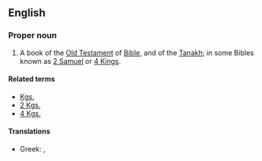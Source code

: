 ==English==
{{book of the Bible|Books of Kings}}

===Proper noun===
{{en-proper-noun}}
# {{biblical}}  A book of the [[Old Testament]] of [[Bible]], and of the [[Tanakh]]; in some Bibles known as [[2 Samuel]] or [[4 Kings]].

====Related terms====
*[[Kgs.]]
*[[2 Kgs.]]
*[[4 Kgs.]]

====Translations====
{{trans-top|book of the Bible}}
*Greek: {{t|el|Β' Βασιλειών||tr=B' Vasileión|sc=Grek}}, {{t|el|Βασιλείς Β'||tr=Vasileís B'|sc=Grek}}
{{trans-mid}}
{{trans-bottom}}